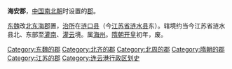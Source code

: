 {{主條目消歧義|'''海安郡'''可以指[[越南|越南]][[海防市|海防市]]的一个郡，参见：'''[[海安郡_(越南)|海安郡 (越南)]]'''。}}
'''海安郡'''，[[中国|中国]][[南北朝|南北朝]]时设置的[[郡|郡]]。

[[东魏|东魏]]改[[北东海郡|北东海郡]]置，[[治所|治所]]在[[涟口县|涟口县]]（今[[江苏省|江苏省]][[涟水县|涟水县]]东）。辖境约当今江苏省涟水县北、东部至[[灌南县|灌南]]、[[灌云县|灌云]]境。属[[海州_(东魏)|海州]]。[[隋朝|隋朝]][[开皇|开皇]]初年，废{{来源请求|date=2021年4月2日}}。 

{{江苏行政区划小作品}}
{{DEFAULTSORT:H}}
[[Category:东魏的郡|Category:东魏的郡]]
[[Category:北齐的郡|Category:北齐的郡]]
[[Category:北周的郡|Category:北周的郡]]
[[Category:隋朝的郡|Category:隋朝的郡]]
[[Category:江苏的郡|Category:江苏的郡]]
[[Category:连云港行政区划史|Category:连云港行政区划史]]